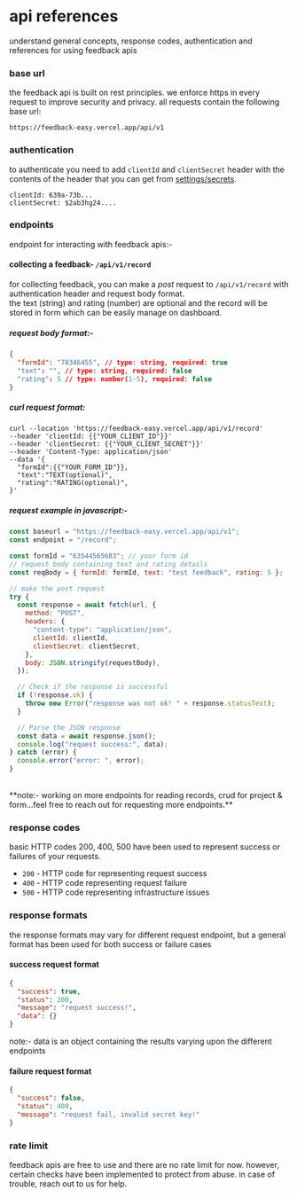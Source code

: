# api references

understand general concepts, response codes, authentication and references for using feedback apis

### base url

the feedback api is built on rest principles. we enforce https in every request to improve security and privacy.
all requests contain the following base url:

```text copy
https://feedback-easy.vercel.app/api/v1
```

### authentication

to authenticate you need to add `clientId` and `clientSecret` header with the contents of the header that you can get from [settings/secrets](/dashboard/settings?tab=secrets).

```text copy
clientId: 639a-73b...
clientSecret: $2ab3hg24....
```

### endpoints

endpoint for interacting with feedback apis:-

#### **collecting a feedback**- `/api/v1/record`

for collecting feedback, you can make a _post_ request to `/api/v1/record` with authentication header and request body format.<br />
the text (string) and rating (number) are optional and the record will be stored
in form which can be easily manage on dashboard.

##### request body format:-

```json copy
{
  "formId": "78346455", // type: string, required: true
  "text": "", // type: string, required: false
  "rating": 5 // type: number(1-5), required: false
}
```

##### curl request format:

```curl copy
curl --location 'https://feedback-easy.vercel.app/api/v1/record'
--header 'clientId: {{"YOUR_CLIENT_ID"}}'
--header 'clientSecret: {{"YOUR_CLIENT_SECRET"}}'
--header 'Content-Type: application/json'
--data '{
  "formId":{{"YOUR_FORM_ID"}},
  "text":"TEXT(optional)",
  "rating":"RATING(optional)",
}'
```

##### request example in javascript:-

```js copy
const baseurl = "https://feedback-easy.vercel.app/api/v1";
const endpoint = "/record";

const formId = "63544565683"; // your form id
// request body containing text and rating details
const reqBody = { formId: formId, text: "test feedback", rating: 5 };

// make the post request
try {
  const response = await fetch(url, {
    method: "POST",
    headers: {
      "content-type": "application/json",
      clientId: clientId,
      clientSecret: clientSecret,
    },
    body: JSON.stringify(requestBody),
  });

  // Check if the response is successful
  if (!response.ok) {
    throw new Error("response was not ok! " + response.statusText);
  }

  // Parse the JSON response
  const data = await response.json();
  console.log("request success:", data);
} catch (error) {
  console.error("error: ", error);
}
```

<br />
**note:- working on more endpoints for reading records, crud for project & form...feel
free to reach out for requesting more endpoints.**

### response codes

basic HTTP codes 200, 400, 500 have been used to represent success or failures of your requests.

- `200` - HTTP code for representing request success
- `400` - HTTP code representing request failure
- `500` - HTTP code representing infrastructure issues

### response formats

the response formats may vary for different request endpoint, but a general format has been used for both success or failure cases

#### success request format

```json copy
{
  "success": true,
  "status": 200,
  "message": "request success!",
  "data": {}
}
```

note:- data is an object containing the results varying upon the different endpoints

#### failure request format

```json copy
{
  "success": false,
  "status": 400,
  "message": "request fail, invalid secret key!"
}
```

### rate limit

feedback apis are free to use and there are no rate limit for now. however, certain checks have been implemented to protect from abuse. in case of trouble, reach out to us for help.

